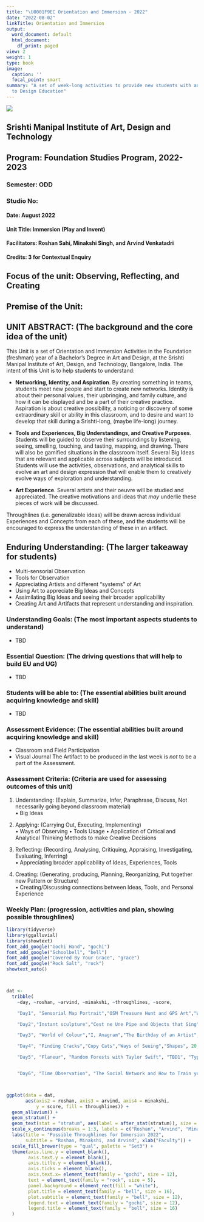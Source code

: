 ```yaml
---
title: "\U0001F9EC Orientation and Immersion - 2022"
date: "2022-08-02"
linkTitle: Orientation and Immersion
output:
  word_document: default
  html_document:
    df_print: paged
view: 2
weight: 1
type: book
image:
  caption: ''
  focal_point: smart
summary: "A set of week-long activities to provide new students with an introduction/immersion
  to Design Education"
---
```


![](featured.jpg)

## Srishti Manipal Institute of Art, Design and Technology
## Program: Foundation Studies Program, 2022-2023
### Semester: ODD
### Studio No: 
#### Date: August 2022
#### Unit Title: Immersion (Play and Invent)
#### Facilitators: Roshan Sahi, Minakshi Singh, and Arvind Venkatadri
#### Credits: 3 for Contextual Enquiry


## Focus of the unit: Observing, Reflecting, and Creating
## Premise of the Unit: 

## UNIT ABSTRACT: (The background and the core idea of the unit)
This Unit is a set of Orientation and Immersion Activities in the Foundation (freshman) year of a Bachelor's Degree in Art and Design, at the Srishti Manipal Institute of Art, Design, and Technology, Bangalore, India. The intent of this Unit is to help students to understand:

- **Networking, Identity, and Aspiration**. By creating something in teams, students meet new people and start to create new networks. Identity is about their personal values, their upbringing, and family culture, and how it can be displayed and be a part of their creative practice. Aspiration is about creative possibility, a noticing or discovery of some extraordinary skill or ability in this classroom, and to desire and want to develop that skill during a Srishti-long, (maybe life-long) journey.

- **Tools and Experiences, Big Understandings, and Creative Purposes**. Students will be guided to observe their surroundings by listening, seeing, smelling, touching, and tasting, mapping, and drawing. There will also be gamified situations in the classroom itself. Several Big Ideas that are relevant and applicable across subjects will be introduced. Students will use the activities, observations, and analytical skills to evolve an art and design expression that will enable them to creatively evolve ways of exploration and understanding.

- **Art Experience**. Several artists and their oeuvre will be studied and appreciated. The creative motivations and ideas that *may* underlie these pieces of work will be discussed. 

Throughlines (i.e. generalizable ideas) will be drawn across individual Experiences and Concepts from each of these, and the students will be encouraged to express the understanding of these in an artifact. 

## Enduring Understanding: (The larger takeaway for students)
-	Multi-sensorial Observation
-	Tools for Observation
-	Appreciating Artists and different “systems” of Art
-	Using Art to appreciate Big Ideas and Concepts
-	Assimilating Big Ideas and seeing their broader applicability
-	Creating Art and Artifacts that represent understanding and inspiration.


### Understanding Goals: (The most important aspects students to understand)
 - TBD
 
 
### Essential Question: (The driving questions that will help to build EU and UG)
 - TBD
 
 
### Students will be able to: (The essential abilities built around acquiring knowledge and skill) 
-	TBD

### Assessment Evidence: (The essential abilities built around acquiring knowledge and skill)

-	Classroom and Field Participation
-	Visual Journal
The Artifact to be produced in the last week is *not* to be a part of the Assessment. 


### Assessment Criteria: (Criteria are used for assessing outcomes of this unit)

1.	Understanding: (Explain, Summarize, Infer, Paraphrase, Discuss, Not necessarily going beyond classroom material)  
•	Big Ideas

2.	Applying: (Carrying Out, Executing, Implementing)  
•	Ways of Observing
•	Tools Usage
•	Application of Critical and Analytical Thinking Methods to make Creative Decisions

3.	Reflecting: (Recording, Analysing, Critiquing, Appraising, Investigating, Evaluating, Inferring)  
•	Appreciating broader applicability of Ideas, Experiences, Tools

4.	Creating: (Generating, producing, Planning, Reorganizing, Put together new Pattern or Structure)  
•	Creating/Discussing  connections between  Ideas, Tools, and Personal Experience

### Weekly Plan: (progression, activities and plan, showing possible throughlines)





```r
library(tidyverse)
library(ggalluvial)
library(showtext)
font_add_google("Gochi Hand", "gochi")
font_add_google("Schoolbell", "bell")
font_add_google("Covered By Your Grace", "grace")
font_add_google("Rock Salt", "rock")
showtext_auto()



dat <-
  tribble(
    ~day, ~roshan, ~arvind, ~minakshi, ~throughlines, ~score,

    "Day1", "Sensorial Map Portrait","OSM Treasure Hunt and GPS Art","Ways of Seeing", "Spatial", 20,

    "Day2","Instant sculpture","Cest ne Une Pipe and Objects that Sing","Gallery Walk","Metaphor", 10,

    "Day3", "World of Colour","I, Anagram","The Birthday of an Artist","Symmetry and Colour", 25,

    "Day4", "Finding Cracks","Copy Cats","Ways of Seeing","Shapes", 20,

    "Day5", "Flaneur", "Random Forests with Taylor Swift", "TBD1", "Types and Categories", 10,


    "Day6", "Time Observation", "The Social Network and How to Train your Dragon Mind", "TBD2", "Time and Space",10)



ggplot(data = dat,
       aes(axis2 = roshan, axis3 = arvind, axis4 = minakshi,
           y = score, fill = throughlines)) +
  geom_alluvium() +
  geom_stratum() +
  geom_text(stat = "stratum", aes(label = after_stat(stratum)), size = 4) +
  scale_x_continuous(breaks = 1:3, labels = c("Roshan", "Arvind", "Minakshi")) +
  labs(title = "Possible Throughlines for Immersion 2022", 
       subtitle = "Roshan, Minakshi, and Arvind", xlab("Faculty")) +
  scale_fill_brewer(type = "qual", palette = "Set3") +
  theme(axis.line.y = element_blank(),
        axis.text.y = element_blank(),
        axis.title.y = element_blank(),
        axis.ticks = element_blank(),
        axis.text.x= element_text(family = "gochi", size = 12),
        text = element_text(family = "rock", size = 5),
        panel.background = element_rect(fill = "white"),
        plot.title = element_text(family = "bell", size = 16),
        plot.subtitle = element_text(family = "bell", size = 12),
        legend.text = element_text(family = "gochi", size = 12),
        legend.title = element_text(family = "bell", size = 16)
  )


```






